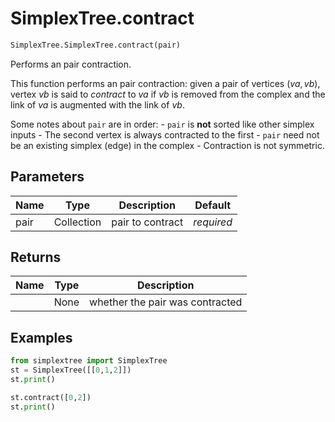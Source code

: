 # SimplexTree.contract { #simplextree.SimplexTree.SimplexTree.contract }

```python
SimplexTree.SimplexTree.contract(pair)
```

Performs an pair contraction.

This function performs an pair contraction: given a pair of vertices $(va, vb)$, vertex $vb$ is said to *contract*
to $va$ if $vb$ is removed from the complex and the link of $va$ is augmented with the link of $vb$.

Some notes about `pair` are in order:
        - `pair` is **not** sorted like other simplex inputs
        - The second vertex is always contracted to the first
        - `pair` need not be an existing simplex (edge) in the complex
        - Contraction is not symmetric.

## Parameters {.doc-section .doc-section-parameters}

| Name   | Type       | Description      | Default    |
|--------|------------|------------------|------------|
| pair   | Collection | pair to contract | _required_ |

## Returns {.doc-section .doc-section-returns}

| Name   | Type   | Description                     |
|--------|--------|---------------------------------|
|        | None   | whether the pair was contracted |

## Examples {.doc-section .doc-section-examples}

```python
from simplextree import SimplexTree
st = SimplexTree([[0,1,2]])
st.print()
```
```python
st.contract([0,2])
st.print()
```